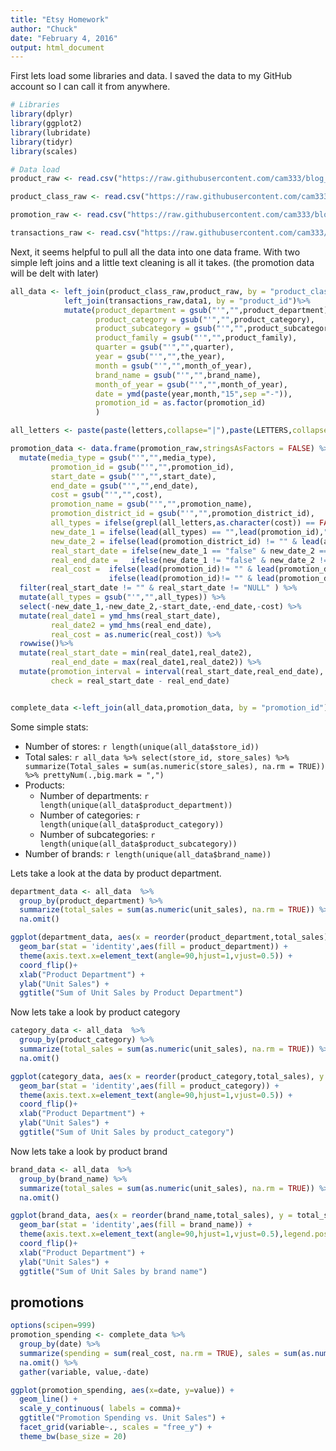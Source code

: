 ```yaml
---
title: "Etsy Homework"
author: "Chuck"
date: "February 4, 2016"
output: html_document
---
```


First lets load some libraries and data. I saved the data to my GitHub account so I can call it from anywhere. 

```r
# Libraries 
library(dplyr)
library(ggplot2)
library(lubridate)
library(tidyr)
library(scales)

# Data load
product_raw <- read.csv("https://raw.githubusercontent.com/cam333/blog_posts/master/HW_data/product.csv")

product_class_raw <- read.csv("https://raw.githubusercontent.com/cam333/blog_posts/master/HW_data/product_class.csv")

promotion_raw <- read.csv("https://raw.githubusercontent.com/cam333/blog_posts/master/HW_data/promotion.csv")

transactions_raw <- read.csv("https://raw.githubusercontent.com/cam333/blog_posts/master/HW_data/transactions.csv")

```

Next, it seems helpful to pull all the data into one data frame. With two simple left joins and a little text cleaning is all it takes. (the promotion data will be delt with later) 

```r
all_data <- left_join(product_class_raw,product_raw, by = "product_class_id") %>%
            left_join(transactions_raw,data1, by = "product_id")%>%
            mutate(product_department = gsub("'","",product_department),
                   product_category = gsub("'","",product_category),
                   product_subcategory = gsub("'","",product_subcategory),
                   product_family = gsub("'","",product_family),
                   quarter = gsub("'","",quarter),
                   year = gsub("'","",the_year),
                   month = gsub("'","",month_of_year),
                   brand_name = gsub("'","",brand_name),
                   month_of_year = gsub("'","",month_of_year),
                   date = ymd(paste(year,month,"15",sep ="-")),
                   promotion_id = as.factor(promotion_id)
                   )

all_letters <- paste(paste(letters,collapse="|"),paste(LETTERS,collapse="|"),sep="|")

promotion_data <- data.frame(promotion_raw,stringsAsFactors = FALSE) %>%
  mutate(media_type = gsub("'","",media_type),
         promotion_id = gsub("'","",promotion_id),
         start_date = gsub("'","",start_date),
         end_date = gsub("'","",end_date),
         cost = gsub("'","",cost),
         promotion_name = gsub("'","",promotion_name),
         promotion_district_id = gsub("'","",promotion_district_id),
         all_types = ifelse(grepl(all_letters,as.character(cost)) == FALSE, media_type,paste(media_type,cost,sep=",")),
         new_date_1 = ifelse(lead(all_types) == "",lead(promotion_id),"false"),
         new_date_2 = ifelse(lead(promotion_district_id) != "" & lead(all_types) == "", lead(promotion_district_id), "false"),
         real_start_date = ifelse(new_date_1 == "false" & new_date_2 == 'false',start_date,new_date_1),
         real_end_date =   ifelse(new_date_1 != "false" & new_date_2 != 'false',new_date_2,end_date),
         real_cost =  ifelse(lead(promotion_id)!= "" & lead(promotion_district_id) != "" & lead(all_types) == "", end_date,
                      ifelse(lead(promotion_id)!= "" & lead(promotion_district_id) == "", start_date, cost))) %>%
  filter(real_start_date != "" & real_start_date != "NULL" ) %>%
  mutate(all_types = gsub("'","",all_types)) %>%
  select(-new_date_1,-new_date_2,-start_date,-end_date,-cost) %>%
  mutate(real_date1 = ymd_hms(real_start_date),
         real_date2 = ymd_hms(real_end_date),
         real_cost = as.numeric(real_cost)) %>%
  rowwise()%>%
  mutate(real_start_date = min(real_date1,real_date2),
         real_end_date = max(real_date1,real_date2)) %>%
  mutate(promotion_interval = interval(real_start_date,real_end_date),
         check = real_start_date - real_end_date)


complete_data <-left_join(all_data,promotion_data, by = "promotion_id")

```

Some simple stats:

* Number of stores: `r length(unique(all_data$store_id))`
* Total sales: `r all_data %>% select(store_id, store_sales) %>% summarize(Total_sales = sum(as.numeric(store_sales), na.rm = TRUE)) %>% prettyNum(.,big.mark = ",")`
* Products: 
    + Number of departments: `r length(unique(all_data$product_department))`
    + Number of categories: `r length(unique(all_data$product_category))`
    + Number of subcategories: `r length(unique(all_data$product_subcategory))`
* Number of brands: `r length(unique(all_data$brand_name))`

Lets take a look at the data by product department.

```r
department_data <- all_data  %>%
  group_by(product_department) %>%
  summarize(total_sales = sum(as.numeric(unit_sales), na.rm = TRUE)) %>%
  na.omit()

ggplot(department_data, aes(x = reorder(product_department,total_sales), y = total_sales)) +
  geom_bar(stat = 'identity',aes(fill = product_department)) +
  theme(axis.text.x=element_text(angle=90,hjust=1,vjust=0.5)) +
  coord_flip()+
  xlab("Product Department") +
  ylab("Unit Sales") +
  ggtitle("Sum of Unit Sales by Product Department")

```

Now lets take a look by product category 

```r
category_data <- all_data  %>%
  group_by(product_category) %>%
  summarize(total_sales = sum(as.numeric(unit_sales), na.rm = TRUE)) %>%
  na.omit()

ggplot(category_data, aes(x = reorder(product_category,total_sales), y = total_sales)) +
  geom_bar(stat = 'identity',aes(fill = product_category)) +
  theme(axis.text.x=element_text(angle=90,hjust=1,vjust=0.5)) +
  coord_flip()+
  xlab("Product Department") +
  ylab("Unit Sales") +
  ggtitle("Sum of Unit Sales by product_category")
```

Now lets take a look by product brand 

```r
brand_data <- all_data  %>%
  group_by(brand_name) %>%
  summarize(total_sales = sum(as.numeric(unit_sales), na.rm = TRUE)) %>%
  na.omit()

ggplot(brand_data, aes(x = reorder(brand_name,total_sales), y = total_sales)) +
  geom_bar(stat = 'identity',aes(fill = brand_name)) +
  theme(axis.text.x=element_text(angle=90,hjust=1,vjust=0.5),legend.position = "none") +
  coord_flip()+
  xlab("Product Department") +
  ylab("Unit Sales") +
  ggtitle("Sum of Unit Sales by brand name")
```



## promotions

```r
options(scipen=999)
promotion_spending <- complete_data %>%
  group_by(date) %>%
  summarize(spending = sum(real_cost, na.rm = TRUE), sales = sum(as.numeric(unit_sales), na.rm = TRUE)) %>%
  na.omit() %>%
  gather(variable, value,-date)

ggplot(promotion_spending, aes(x=date, y=value)) +
  geom_line() +
  scale_y_continuous( labels = comma)+
  ggtitle("Promotion Spending vs. Unit Sales") +
  facet_grid(variable~., scales = "free_y") +
  theme_bw(base_size = 20)

```

